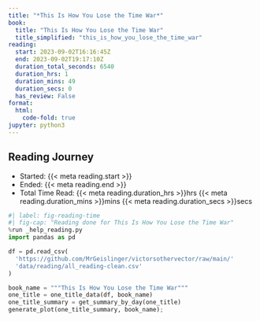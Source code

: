 ```yaml
---
title: "*This Is How You Lose the Time War*"
book:
  title: "This Is How You Lose the Time War"
  title_simplified: "this_is_how_you_lose_the_time_war"
reading:
  start: 2023-09-02T16:16:45Z
  end: 2023-09-02T19:17:10Z
  duration_total_seconds: 6540
  duration_hrs: 1
  duration_mins: 49
  duration_secs: 0
  has_review: False
format:
  html:
    code-fold: true
jupyter: python3
---
```


## Reading Journey

* Started: {{< meta reading.start >}}
* Ended: {{< meta reading.end >}}
* Total Time Read: {{< meta reading.duration_hrs >}}hrs {{< meta reading.duration_mins >}}mins {{< meta reading.duration_secs >}}secs

```python
#| label: fig-reading-time
#| fig-cap: "Reading done for This Is How You Lose the Time War"
%run _help_reading.py
import pandas as pd

df = pd.read_csv(
  'https://github.com/MrGeislinger/victorsothervector/raw/main/'
  'data/reading/all_reading-clean.csv'
)

book_name = """This Is How You Lose the Time War"""
one_title = one_title_data(df, book_name)
one_title_summary = get_summary_by_day(one_title)
generate_plot(one_title_summary, book_name);
```
